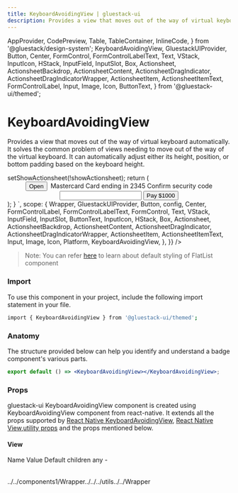 ```yaml
---
title: KeyboardAvoidingView | gluestack-ui
description: Provides a view that moves out of the way of virtual keyboard automatically. It solves the common problem of views needing to move out of the way of the virtual keyboard
---
```


  AppProvider,
  CodePreview,
  Table,
  TableContainer,
  InlineCode,
} from '@gluestack/design-system';
  KeyboardAvoidingView,
  GluestackUIProvider,
  Button,
  Center,
  FormControl,
  FormControlLabelText,
  Text,
  VStack,
  InputIcon,
  HStack,
  InputField,
  InputSlot,
  Box,
  Actionsheet,
  ActionsheetBackdrop,
  ActionsheetContent,
  ActionsheetDragIndicator,
  ActionsheetDragIndicatorWrapper,
  ActionsheetItem,
  ActionsheetItemText,
  FormControlLabel,
  Input,
  Image,
  Icon,
  ButtonText,
} from '@gluestack-ui/themed';


<Meta title="ui/Components/React Native Components/KeyboardAvoidingView" />

# KeyboardAvoidingView

Provides a view that moves out of the way of virtual keyboard automatically. It solves the common problem of views needing to move out of the way of the virtual keyboard. It can automatically adjust either its height, position, or bottom padding based on the keyboard height.

<AppProvider>
  <CodePreview
    showComponentRenderer={true}
    showArgsController={false}
    metaData={{
      code: `
       function App() {
    const [showActionsheet, setShowActionsheet] = React.useState(false);
    const handleClose = () => setShowActionsheet(!showActionsheet);
    return (
    <KeyboardAvoidingView
    behavior={Platform.OS === 'ios' ? 'height' : 'height'}
    style={{ flex: 1,zIndex:999 }}>
    <Center h="100%" zIndex={999}>
    <Button onPress={handleClose}>
    <Button.Text>Open</Button.Text>
    </Button>
    <Actionsheet
          isOpen={showActionsheet}
          onClose={handleClose} zIndex={999}
        >
          <ActionsheetBackdrop />
          <ActionsheetContent maxHeight="75%" zIndex={999}>
            <ActionsheetDragIndicatorWrapper>
              <ActionsheetDragIndicator />
            </ActionsheetDragIndicatorWrapper>
            <VStack w="$full" p={20}>
              <HStack justifyContent="center" alignItems="center" space="md">
                <Box
                  w={50}
                  h="$full"
                  px="$2"
                  borderWidth={1}
                  borderStyle="solid"
                  borderColor="$borderLight300"
                  rounded="$sm"
                >
                  <Image
                    source={{ uri: 'https://i.imgur.com/UwTLr26.png' }}
                    flex={1}
                    resizeMode="contain"
                  />
                </Box>
                <VStack flex={1}>
                  <Text fontWeight="$bold">Mastercard</Text>
                  <Text>Card ending in 2345</Text>
                </VStack>
              </HStack>
              <FormControl mt={36}>
                <FormControlLabel>
                  <FormControlLabelText>
                    Confirm security code
                  </FormControlLabelText>
                </FormControlLabel>
                <Input w="$full">
                  <InputSlot>
                   <InputIcon as={InputIcon} ml="$2" />
                  </InputSlot>
                  <InputField placeholder="CVC/CVV" />
                </Input>
                <Button onPress={handleClose} mt={20}>
                  <ButtonText>Pay $1000</ButtonText>
                </Button>
              </FormControl>
            </VStack>
          </ActionsheetContent>
        </Actionsheet>
    </Center>
    </KeyboardAvoidingView>
    );
}
`,
      scope: {
        Wrapper,
        GluestackUIProvider,
        Button,
        config,
        Center,
        FormControlLabel,
        FormControlLabelText,
        FormControl,
        Text,
        VStack,
        InputField,
        InputSlot,
        ButtonText,
        InputIcon,
        HStack,
        Box,
        Actionsheet,
        ActionsheetBackdrop,
        ActionsheetContent,
        ActionsheetDragIndicator,
        ActionsheetDragIndicatorWrapper,
        ActionsheetItem,
        ActionsheetItemText,
        Input,
        Image,
        Icon,
        Platform,
        KeyboardAvoidingView,
      },
    }}
  />
</AppProvider>

<br />

> Note: You can refer [here](https://github.com/gluestack/gluestack-ui/tree/main/packages/themed/src/components/KeyboardAvoidingView/styled-components) to learn about default styling of FlatList component

### Import

To use this component in your project, include the following import statement in your file.

```bash
import { KeyboardAvoidingView } from '@gluestack-ui/themed';
```

### Anatomy

The structure provided below can help you identify and understand a badge component's various parts.

```jsx
export default () => <KeyboardAvoidingView></KeyboardAvoidingView>;
```

### Props

gluestack-ui KeyboardAvoidingView component is created using KeyboardAvoidingView component from react-native. It extends all the props supported by [React Native KeyboardAvoidingView](https://reactnative.dev/docs/keyboardAvoidingView#props), [React Native View](https://reactnative.dev/docs/view#props),[utility props](/ui/docs/styling/utility-and-sx-props) and the props mentioned below.

#### View

<AppProvider>
  <TableContainer>
    <Table>
      <Table.THead>
        <Table.TR>
          <Table.TH>
            <Table.TText>Name</Table.TText>
          </Table.TH>
          <Table.TH>
            <Table.TText>Value</Table.TText>
          </Table.TH>
          <Table.TH>
            <Table.TText>Default</Table.TText>
          </Table.TH>
        </Table.TR>
      </Table.THead>
      <Table.TBody>
        <Table.TR>
          <Table.TD>
            <Table.TText>
              <InlineCode>children</InlineCode>
            </Table.TText>
          </Table.TD>
          <Table.TD>
            <Table.TText>any</Table.TText>
          </Table.TD>
          <Table.TD>
            <Table.TText>-</Table.TText>
          </Table.TD>
        </Table.TR>
      </Table.TBody>
    </Table>
  </TableContainer>
</AppProvider>
../../components1/Wrapper../../../utils../../Wrapper